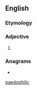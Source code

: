 ==English==

===Etymology===
{{suffix|pædophilia|ic|lang=en}}

===Adjective===
{{en-adj}}

# {{label|en|British spelling}} {{alternative spelling of|pedophilic|lang=en}}

===Anagrams===
* {{l|en|pedophiliac}}

[[Category:English terms spelled with Æ|paedophilic]]